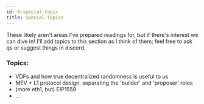```yaml
---
id: 6-special-topic
title: Special Topics
---
```


These likely aren't areas I've prepared readings for, but if there's interest we can dive in! I'll add topics to this section as I think of them; feel free to ask qs or suggest things in discord.

### Topics:

- VDFs and how true decentralized randomness is useful to us
- MEV + L1 protocol design. separating the 'builder' and 'proposer' roles
- (more eth1, but) EIP1559
- ...